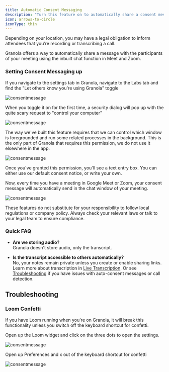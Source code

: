 ```yaml
---
title: Automatic Consent Messaging
description: "Turn this feature on to automatically share a consent message in Meet and Zoom."
icon: arrows-to-circle
iconType: thin
---
```


Depending on your location, you may have a legal obligation to inform attendees that you’re recording or transcribing a call.

Granola offers a way to automatically share a message with the participants of your meeting using the inbuilt chat function in Meet and Zoom. 

### Setting Consent Messaging up

If you navigate to the settings tab in Granola, navigate to the Labs tab and find the "Let others know you're using Granola" toggle

![consentmessage](/images/screenshots/labs-consent.png)

When you toggle it on for the first time, a security dialog will pop up with the quite scary request to "control your computer"

![consentmessage](/images/consent2.png)

The way we've built this feature requires that we can control which window is foregrounded and run some related processes in the background. This is the only part of Granola that requires this permission, we do not use it elsewhere in the app. 

![consentmessage](/images/consent1-2.png)

Once you've granted this permission, you'll see a text entry box. You can either use our default consent notice, or write your own. 

Now, every time you have a meeting in Google Meet or Zoom, your consent message will automatically send in the chat window of your meeting. 

![consentmessage](/images/consent-message.png)

<Info>
  These features do not substitute for your responsibility to follow local 
  regulations or company policy. Always check your relevant laws or talk to your 
  legal team to ensure compliance.
</Info>

### Quick FAQ

- **Are we storing audio?**  
  Granola doesn't store audio, only the transcript.  

- **Is the transcript accessible to others automatically?**  
  No, your notes remain private unless you create or enable sharing links. 
Learn more about transcription in [Live Transcription](/docs/101/duringyourmeeting/live-transcription). Or see [Troubleshooting](/docs/troubleshooting) if you have issues with auto-consent messages or call detection.


## Troubleshooting

### Loom Confetti

If you have Loom running when you're on Granola, it will break this functionality unless you switch off the keyboard shortcut for confetti. 

Open up the Loom widget and click on the three dots to open the settings. 

![consentmessage](/images/loom-settings.png)

Open up Preferences and x out of the keyboard shortcut for confetti

![consentmessage](/images/loom-gif.gif)
